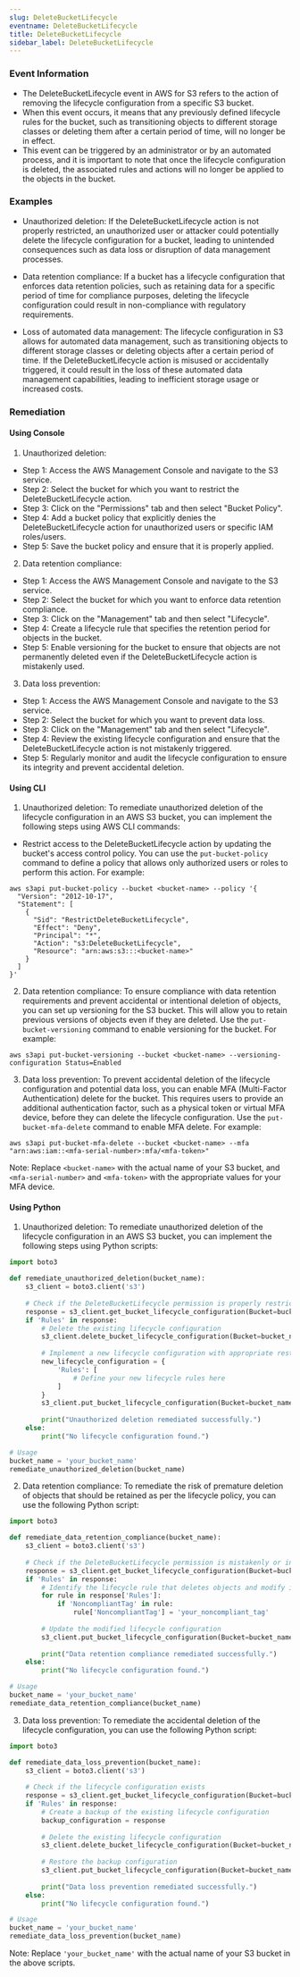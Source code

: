 ```yaml
--- 
slug: DeleteBucketLifecycle
eventname: DeleteBucketLifecycle
title: DeleteBucketLifecycle
sidebar_label: DeleteBucketLifecycle
---
```

                       
### Event Information

- The DeleteBucketLifecycle event in AWS for S3 refers to the action of removing the lifecycle configuration from a specific S3 bucket.
- When this event occurs, it means that any previously defined lifecycle rules for the bucket, such as transitioning objects to different storage classes or deleting them after a certain period of time, will no longer be in effect.
- This event can be triggered by an administrator or by an automated process, and it is important to note that once the lifecycle configuration is deleted, the associated rules and actions will no longer be applied to the objects in the bucket.


### Examples

- Unauthorized deletion: If the DeleteBucketLifecycle action is not properly restricted, an unauthorized user or attacker could potentially delete the lifecycle configuration for a bucket, leading to unintended consequences such as data loss or disruption of data management processes.

- Data retention compliance: If a bucket has a lifecycle configuration that enforces data retention policies, such as retaining data for a specific period of time for compliance purposes, deleting the lifecycle configuration could result in non-compliance with regulatory requirements.

- Loss of automated data management: The lifecycle configuration in S3 allows for automated data management, such as transitioning objects to different storage classes or deleting objects after a certain period of time. If the DeleteBucketLifecycle action is misused or accidentally triggered, it could result in the loss of these automated data management capabilities, leading to inefficient storage usage or increased costs.

### Remediation

#### Using Console

1. Unauthorized deletion:
- Step 1: Access the AWS Management Console and navigate to the S3 service.
- Step 2: Select the bucket for which you want to restrict the DeleteBucketLifecycle action.
- Step 3: Click on the "Permissions" tab and then select "Bucket Policy".
- Step 4: Add a bucket policy that explicitly denies the DeleteBucketLifecycle action for unauthorized users or specific IAM roles/users.
- Step 5: Save the bucket policy and ensure that it is properly applied.

2. Data retention compliance:
- Step 1: Access the AWS Management Console and navigate to the S3 service.
- Step 2: Select the bucket for which you want to enforce data retention compliance.
- Step 3: Click on the "Management" tab and then select "Lifecycle".
- Step 4: Create a lifecycle rule that specifies the retention period for objects in the bucket.
- Step 5: Enable versioning for the bucket to ensure that objects are not permanently deleted even if the DeleteBucketLifecycle action is mistakenly used.

3. Data loss prevention:
- Step 1: Access the AWS Management Console and navigate to the S3 service.
- Step 2: Select the bucket for which you want to prevent data loss.
- Step 3: Click on the "Management" tab and then select "Lifecycle".
- Step 4: Review the existing lifecycle configuration and ensure that the DeleteBucketLifecycle action is not mistakenly triggered.
- Step 5: Regularly monitor and audit the lifecycle configuration to ensure its integrity and prevent accidental deletion.

#### Using CLI

1. Unauthorized deletion: To remediate unauthorized deletion of the lifecycle configuration in an AWS S3 bucket, you can implement the following steps using AWS CLI commands:

- Restrict access to the DeleteBucketLifecycle action by updating the bucket's access control policy. You can use the `put-bucket-policy` command to define a policy that allows only authorized users or roles to perform this action. For example:
```
aws s3api put-bucket-policy --bucket <bucket-name> --policy '{
  "Version": "2012-10-17",
  "Statement": [
    {
      "Sid": "RestrictDeleteBucketLifecycle",
      "Effect": "Deny",
      "Principal": "*",
      "Action": "s3:DeleteBucketLifecycle",
      "Resource": "arn:aws:s3:::<bucket-name>"
    }
  ]
}'
```

2. Data retention compliance: To ensure compliance with data retention requirements and prevent accidental or intentional deletion of objects, you can set up versioning for the S3 bucket. This will allow you to retain previous versions of objects even if they are deleted. Use the `put-bucket-versioning` command to enable versioning for the bucket. For example:
```
aws s3api put-bucket-versioning --bucket <bucket-name> --versioning-configuration Status=Enabled
```

3. Data loss prevention: To prevent accidental deletion of the lifecycle configuration and potential data loss, you can enable MFA (Multi-Factor Authentication) delete for the bucket. This requires users to provide an additional authentication factor, such as a physical token or virtual MFA device, before they can delete the lifecycle configuration. Use the `put-bucket-mfa-delete` command to enable MFA delete. For example:
```
aws s3api put-bucket-mfa-delete --bucket <bucket-name> --mfa "arn:aws:iam::<mfa-serial-number>:mfa/<mfa-token>"
```
Note: Replace `<bucket-name>` with the actual name of your S3 bucket, and `<mfa-serial-number>` and `<mfa-token>` with the appropriate values for your MFA device.

#### Using Python

1. Unauthorized deletion: To remediate unauthorized deletion of the lifecycle configuration in an AWS S3 bucket, you can implement the following steps using Python scripts:

```python
import boto3

def remediate_unauthorized_deletion(bucket_name):
    s3_client = boto3.client('s3')
    
    # Check if the DeleteBucketLifecycle permission is properly restricted
    response = s3_client.get_bucket_lifecycle_configuration(Bucket=bucket_name)
    if 'Rules' in response:
        # Delete the existing lifecycle configuration
        s3_client.delete_bucket_lifecycle_configuration(Bucket=bucket_name)
        
        # Implement a new lifecycle configuration with appropriate restrictions
        new_lifecycle_configuration = {
            'Rules': [
                # Define your new lifecycle rules here
            ]
        }
        s3_client.put_bucket_lifecycle_configuration(Bucket=bucket_name, LifecycleConfiguration=new_lifecycle_configuration)
        
        print("Unauthorized deletion remediated successfully.")
    else:
        print("No lifecycle configuration found.")

# Usage
bucket_name = 'your_bucket_name'
remediate_unauthorized_deletion(bucket_name)
```

2. Data retention compliance: To remediate the risk of premature deletion of objects that should be retained as per the lifecycle policy, you can use the following Python script:

```python
import boto3

def remediate_data_retention_compliance(bucket_name):
    s3_client = boto3.client('s3')
    
    # Check if the DeleteBucketLifecycle permission is mistakenly or intentionally used
    response = s3_client.get_bucket_lifecycle_configuration(Bucket=bucket_name)
    if 'Rules' in response:
        # Identify the lifecycle rule that deletes objects and modify it to exclude retention compliance objects
        for rule in response['Rules']:
            if 'NoncompliantTag' in rule:
                rule['NoncompliantTag'] = 'your_noncompliant_tag'
        
        # Update the modified lifecycle configuration
        s3_client.put_bucket_lifecycle_configuration(Bucket=bucket_name, LifecycleConfiguration=response)
        
        print("Data retention compliance remediated successfully.")
    else:
        print("No lifecycle configuration found.")

# Usage
bucket_name = 'your_bucket_name'
remediate_data_retention_compliance(bucket_name)
```

3. Data loss prevention: To remediate the accidental deletion of the lifecycle configuration, you can use the following Python script:

```python
import boto3

def remediate_data_loss_prevention(bucket_name):
    s3_client = boto3.client('s3')
    
    # Check if the lifecycle configuration exists
    response = s3_client.get_bucket_lifecycle_configuration(Bucket=bucket_name)
    if 'Rules' in response:
        # Create a backup of the existing lifecycle configuration
        backup_configuration = response
        
        # Delete the existing lifecycle configuration
        s3_client.delete_bucket_lifecycle_configuration(Bucket=bucket_name)
        
        # Restore the backup configuration
        s3_client.put_bucket_lifecycle_configuration(Bucket=bucket_name, LifecycleConfiguration=backup_configuration)
        
        print("Data loss prevention remediated successfully.")
    else:
        print("No lifecycle configuration found.")

# Usage
bucket_name = 'your_bucket_name'
remediate_data_loss_prevention(bucket_name)
```

Note: Replace `'your_bucket_name'` with the actual name of your S3 bucket in the above scripts.


 